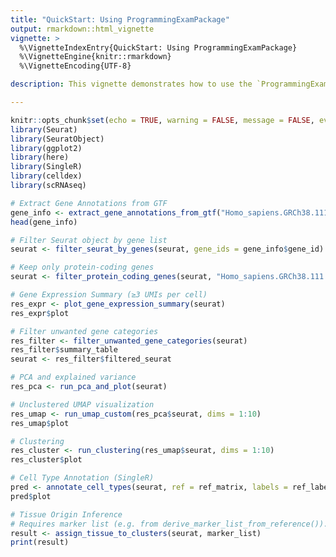 ```yaml
---
title: "QuickStart: Using ProgrammingExamPackage"
output: rmarkdown::html_vignette
vignette: >
  %\VignetteIndexEntry{QuickStart: Using ProgrammingExamPackage}
  %\VignetteEngine{knitr::rmarkdown}
  %\VignetteEncoding{UTF-8}

description: This vignette demonstrates how to use the `ProgrammingExamPackage` to perform a basic single-cell RNA-seq analysis using Seurat. It walks through the key steps including gene annotation, filtering, dimensionality reduction, clustering, cell type annotation, and tissue inference.

---
```


```r

knitr::opts_chunk$set(echo = TRUE, warning = FALSE, message = FALSE, eval = FALSE)
library(Seurat)
library(SeuratObject)
library(ggplot2)
library(here)
library(SingleR)
library(celldex)
library(scRNAseq)

```


```r
# Extract Gene Annotations from GTF
gene_info <- extract_gene_annotations_from_gtf("Homo_sapiens.GRCh38.111.gtf")
head(gene_info)
```


```r
# Filter Seurat object by gene list
seurat <- filter_seurat_by_genes(seurat, gene_ids = gene_info$gene_id)
```


```r
# Keep only protein-coding genes
seurat <- filter_protein_coding_genes(seurat, "Homo_sapiens.GRCh38.111.gtf")
```


```r
# Gene Expression Summary (≥3 UMIs per cell)
res_expr <- plot_gene_expression_summary(seurat)
res_expr$plot
```


```r
# Filter unwanted gene categories
res_filter <- filter_unwanted_gene_categories(seurat)
res_filter$summary_table
seurat <- res_filter$filtered_seurat
```


```r
# PCA and explained variance 
res_pca <- run_pca_and_plot(seurat)
```


```r
# Unclustered UMAP visualization
res_umap <- run_umap_custom(res_pca$seurat, dims = 1:10)
res_umap$plot
```


```r
# Clustering
res_cluster <- run_clustering(res_umap$seurat, dims = 1:10)
res_cluster$plot
```

```r
# Cell Type Annotation (SingleR)
pred <- annotate_cell_types(seurat, ref = ref_matrix, labels = ref_labels)
pred$plot

```

```r
# Tissue Origin Inference
# Requires marker list (e.g. from derive_marker_list_from_reference()).
result <- assign_tissue_to_clusters(seurat, marker_list)
print(result)
```


